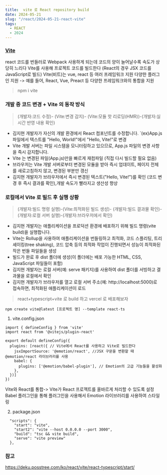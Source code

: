 ```yaml
---
title:  vite 로 React repository build
date: 2024-05-21
slug: "/react/2024-05-21-react-vite"
tags:
  - REACT
  - 2024
---
```


### [Vite](https://vitejs.dev/)

react 코드를 번들러로 Webpack 사용하게 되는데 코드의 양이 늘어날수록 속도가 상당히 느리다
Vite를 사용해 프로젝트 코드를 빌드한다 (React의 경우 JSX 코드를 JavaScript로 빌드)
Vite(비트)는  vue, react 등 여러 프레임워크 지원
다양한 플러그인 지원 -> 예를 들어, React, Vue, Preact 등 다양한 프레임워크와의 통합을 지원

> npm i vite

### 개발 중 코드 변경 + Vite 의 동작 방식
> (개발자:코드 수정)- (Vite:변경 감지)- (Vite:모듈 핫 리로딩(HMR))-(개발자:실시간 반영 내용 확인)

- 김지현 개발자가 자신의 개발 환경에서 React 컴포넌트를 수정합니다.  `(ex)App.js 파일에서 텍스트를 "Hello, World!"에서 "Hello, Vite!"로 변경
- Vite 개발 서버는 파일 시스템을 모니터링하고 있으므로, App.js 파일의 변경 사항을 즉시 감지합니다.
- Vite 는 변경된 파일(App.js)만을 빠르게 재컴파일 (직접 다시 빌드할 필요 없음)
- 브라우저는 Vite 개발 서버로부터 변경된 모듈을 받아 즉시 업데이트, 페이지 전체를 새로고침하지 않고, 변경된 부분만 갱신
- 김지현 개발자가 브라우저에서 즉시 변경된 텍스트("Hello, Vite!")를 확인 (코드 변경 후 즉시 결과를 확인),개발 속도가 빨라지고 생산성 향상


### 로컬에서 Vite 로 빌드 후 실행 상황
> (개발자:빌드 명령 실행)-(Vite:최적화된 빌드 생성)- (개발자:빌드 결과물 확인)-(개발자:로컬 서버 실행)-(개발자:브라우저에서 확인)

- 김지현 개발자는 애플리케이션을 프로덕션 환경에 배포하기 위해 빌드 명령(vite build)을 실행합니다.
- Vite는 Rollup을 사용하여 애플리케이션을 번들링하고 최적화, 코드 스플리팅, 트리 셰이킹(tree shaking), 코드 압축 등의 최적화 작업이 진행되면서 성능이 최적화된 작은 번들 파일들을 생성
- 빌드가 완료 후 dist 폴더에 생성(이 폴더에는 배포 가능한 HTML, CSS, JavaScript 파일들이 포함)
- 김지현 개발자는 로컬 서버(예: serve 패키지)를 사용하여 dist 폴더를 서빙하고 결과물을 로컬에서 확인
- 김지현 개발자가 브라우저를 열고 로컬 서버 주소(예: http://localhost:5000)로 접속하면, 최적화된 애플리케이션이 로드

> react+typescript+vite 로 build 하고 vercel 로 배포해보자

`npm create vite@latest [프로젝트 명] --template react-ts`

1. vite.config.json
```
import { defineConfig } from 'vite'
import react from '@vitejs/plugin-react'

export default defineConfig({
  plugins: [react({ // Vite에서 React를 사용하고 Vite로 빌드한다
    jsxImportSource: '@emotion/react', //JSX 구문을 변환할 때 @emotion/react 라이브러리를 사용
    babel: {
      plugins: ['@emotion/babel-plugin'], // Emotion의 고급 기능들을 활성화
    },
  })]
})
```

Vite와 React를 통합-> Vite가 React 프로젝트를 올바르게 처리할 수 있도록 설정
Babel 플러그인을 통해 플러그인을 사용해서 Emotion 라이브러리를 사용하여 스타일링

2. package.json
```
  "scripts": {
    "start": "vite",
    "start2": "vite --host 0.0.0.0 --port 3000",
    "build": "tsc && vite build",
    "serve": "vite preview"
  },
```

### 참고
https://deku.posstree.com/ko/react/vite/react-typescript/start/